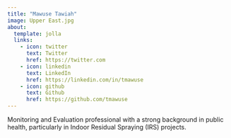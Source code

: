 ```yaml
---
title: "Mawuse Tawiah"
image: Upper East.jpg
about:
  template: jolla
  links:
    - icon: twitter
      text: Twitter
      href: https://twitter.com
    - icon: linkedin
      text: LinkedIn
      href: https://linkedin.com/in/tmawuse
    - icon: github
      text: Github
      href: https://github.com/tmawuse
---
```


Monitoring and Evaluation professional with a strong background in public health, particularly in Indoor Residual Spraying (IRS) projects.
